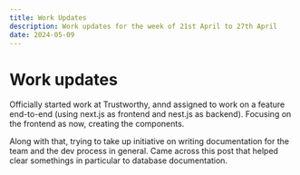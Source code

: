 ```yaml
---
title: Work Updates
description: Work updates for the week of 21st April to 27th April
date: 2024-05-09
---
```


# Work updates

Officially started work at Trustworthy, annd assigned to work on a feature end-to-end (using next.js as frontend and nest.js as backend). Focusing on the frontend as now, creating the components. 

Along with that, trying to take up initiative on writing documentation for the team and the dev process in general. Came across this post that helped clear somethings in particular to database documentation. 